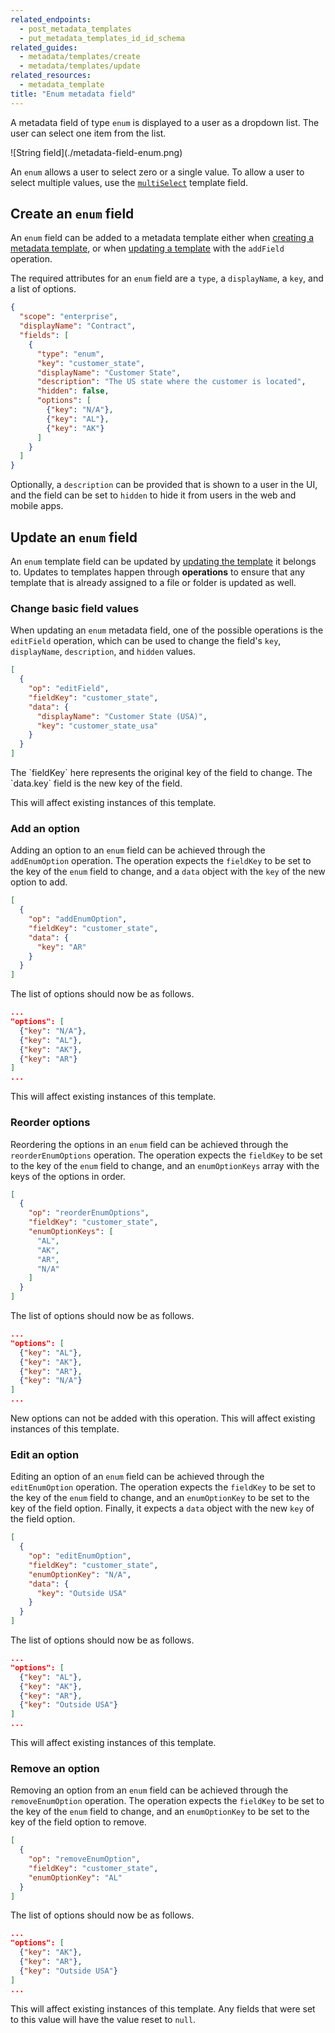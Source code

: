 ```yaml
---
related_endpoints:
  - post_metadata_templates
  - put_metadata_templates_id_id_schema
related_guides: 
  - metadata/templates/create
  - metadata/templates/update
related_resources:
  - metadata_template
title: "Enum metadata field"
---
```

A metadata field of type `enum` is displayed to a user as a dropdown list. The
user can select one item from the list.

<ImageFrame border center shadow width='400'>
  ![String field](./metadata-field-enum.png)

</ImageFrame>

<Message notice>

An `enum` allows a user to select zero or a single value. To allow a user to select
multiple values, use the [`multiSelect`][g_multi_select] template field.

</Message>

## Create an `enum` field

An `enum` field can be added to a metadata template either when [creating a
metadata template][g_create_template], or when [updating a
template][g_update_template] with the `addField` operation.

The required attributes for an `enum` field are a `type`, a `displayName`, a
`key`, and a list of options.

```json
{
  "scope": "enterprise",
  "displayName": "Contract",
  "fields": [
    {
      "type": "enum",
      "key": "customer_state",
      "displayName": "Customer State",
      "description": "The US state where the customer is located",
      "hidden": false,
      "options": [
        {"key": "N/A"},
        {"key": "AL"},
        {"key": "AK"}
      ]
    }
  ]
}
```

Optionally, a `description` can be provided that is shown to a user in the UI,
and the field can be set to `hidden` to hide it from users in the web and mobile
apps.

## Update an `enum` field

An `enum` template field can be updated by [updating the
template][g_update_template] it belongs to. Updates to templates happen through
**operations** to ensure that any template that is already assigned to a file or
folder is updated as well.

### Change basic field values

When updating an `enum` metadata field, one of the possible operations is the
`editField` operation, which can be used to change the field's `key`,
`displayName`, `description`, and `hidden` values.

```json
[
  {
    "op": "editField",
    "fieldKey": "customer_state",
    "data": {
      "displayName": "Customer State (USA)",
      "key": "customer_state_usa"
    }
  }
]
```

<Message>
  The `fieldKey` here represents the original key of the field to change. The
  `data.key` field is the new key of the field.
</Message>

<Message warning>

This will affect existing instances of this template.

</Message>

### Add an option

Adding an option to an `enum` field can be achieved through the
`addEnumOption` operation. The operation expects the `fieldKey` to be set to the
key of the `enum` field to change, and a `data` object with the `key` of the new
option to add.

```json
[
  {
    "op": "addEnumOption",
    "fieldKey": "customer_state",
    "data": {
      "key": "AR"
    }
  }
]
```

The list of options should now be as follows.

```json
...
"options": [
  {"key": "N/A"},
  {"key": "AL"},
  {"key": "AK"},
  {"key": "AR"}
]
...
```

<Message warning>

This will affect existing instances of this template.

</Message>

### Reorder options

Reordering the options in an `enum` field can be achieved through the
`reorderEnumOptions` operation. The operation expects the `fieldKey` to be set
to the key of the `enum` field to change, and an `enumOptionKeys` array with the
keys of the options in order.

```json
[
  {
    "op": "reorderEnumOptions",
    "fieldKey": "customer_state",
    "enumOptionKeys": [
      "AL",
      "AK",
      "AR",
      "N/A"
    ]
  }
]
```

The list of options should now be as follows.

```json
...
"options": [
  {"key": "AL"},
  {"key": "AK"},
  {"key": "AR"},
  {"key": "N/A"}
]
...
```

<Message warning>

New options can not be added with this operation. This will affect existing
instances of this template.

</Message>

### Edit an option

Editing an option of an `enum` field can be achieved through the
`editEnumOption` operation. The operation expects the `fieldKey` to be set 
to the key of the `enum` field to change, and an `enumOptionKey` to be set to
the key of the field option. Finally, it expects a `data` object with the new
`key` of the field option.

```json
[
  {
    "op": "editEnumOption",
    "fieldKey": "customer_state",
    "enumOptionKey": "N/A",
    "data": {
      "key": "Outside USA"
    }
  }
]
```

The list of options should now be as follows.

```json
...
"options": [
  {"key": "AL"},
  {"key": "AK"},
  {"key": "AR"},
  {"key": "Outside USA"}
]
...
```

<Message warning>

This will affect existing instances of this template.

</Message>

### Remove an option

Removing an option from an `enum` field can be achieved through the
`removeEnumOption` operation. The operation expects the `fieldKey` to be set to the
key of the `enum` field to change, and an `enumOptionKey` to be set to the key
of the field option to remove.

```json
[
  {
    "op": "removeEnumOption",
    "fieldKey": "customer_state",
    "enumOptionKey": "AL"
  }
]
```

The list of options should now be as follows.

```json
...
"options": [
  {"key": "AK"},
  {"key": "AR"},
  {"key": "Outside USA"}
]
...
```

<Message warning>

This will affect existing instances of this template. Any fields that were set
to this value will have the value reset to `null`.

</Message>

[g_create_template]: g://metadata/templates/create
[g_update_template]: g://metadata/templates/update
[g_multi_select]: g://metadata/fields/multi-select
